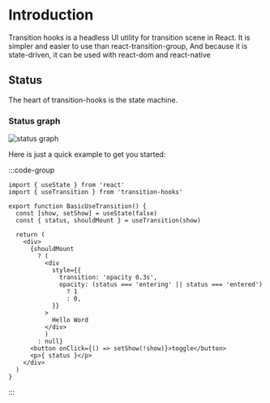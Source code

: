 # Introduction

Transition hooks is a headless UI utility for transition scene in React.
It is simpler and easier to use than react-transition-group, And because it is state-driven, it can be used with react-dom and react-native

## Status

The heart of transition-hooks is the state machine.

### Status graph

![status graph](/status.png)

Here is just a quick example to get you started:


:::code-group
<div data-title="Preview">
  <BasicUseTransition />
</div>

```tsx [BasicUseTransition.tsx]
import { useState } from 'react'
import { useTransition } from 'transition-hooks'

export function BasicUseTransition() {
  const [show, setShow] = useState(false)
  const { status, shouldMount } = useTransition(show)

  return (
    <div>
      {shouldMount
        ? (
          <div
            style={{
              transition: 'opacity 0.3s',
              opacity: (status === 'entering' || status === 'entered')
                ? 1
                : 0,
            }}
          >
            Hello Word
          </div>
          )
        : null}
      <button onClick={() => setShow(!show)}>toggle</button>
      <p>{ status }</p>
    </div>
  )
}
```

:::
